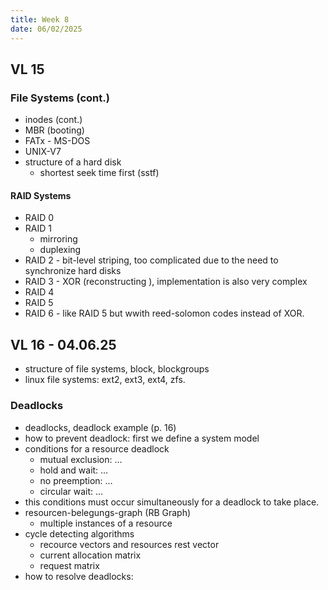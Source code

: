 ```yaml
---
title: Week 8
date: 06/02/2025
---
```


## VL 15

### File Systems (cont.)

* inodes (cont.) 
* MBR (booting)
* FATx - MS-DOS
* UNIX-V7 
* structure of a hard disk
    * shortest seek time first (sstf)

#### RAID Systems

* RAID 0
* RAID 1 
    * mirroring
    * duplexing
* RAID 2 - bit-level striping, too complicated due to the need
  to synchronize hard disks 
* RAID 3 - XOR (reconstructing ), implementation is also very complex
* RAID 4
* RAID 5
* RAID 6 - like RAID 5 but wwith reed-solomon codes instead of XOR. 

## VL 16 - 04.06.25

* structure of file systems, block, blockgroups
* linux file systems: ext2, ext3, ext4, zfs. 

### Deadlocks 

* deadlocks, deadlock example  (p. 16)
* how to prevent deadlock: first we define a system model
* conditions for a resource deadlock
  * mutual exclusion: ...
  * hold and wait: ...
  * no preemption: ...
  * circular wait: ...
* this conditions must occur simultaneously for a deadlock to take place.
* resourcen-belegungs-graph (RB Graph)
  * multiple instances of a resource
* cycle detecting algorithms
  * recource vectors and resources rest vector
  * current allocation matrix 
  * request matrix 
* how to resolve deadlocks:

